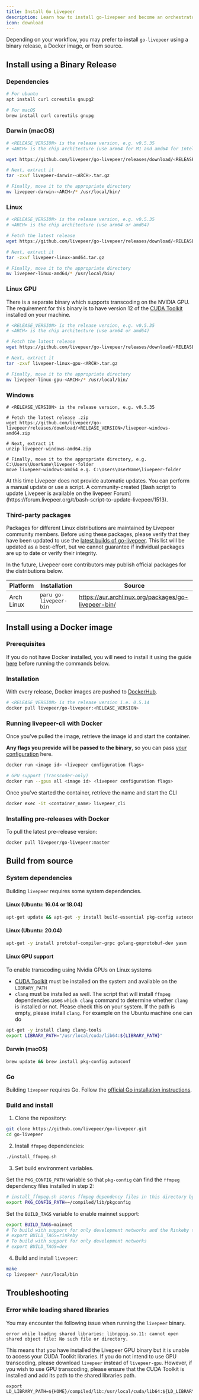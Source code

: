 ```yaml
---
title: Install Go Livepeer
description: Learn how to install go-livepeer and become an orchestrator
icon: download
---
```


Depending on your workflow, you may prefer to install `go-livepeer` using a
binary release, a Docker image, or from source.

## Install using a Binary Release

### Dependencies

```bash
# For ubuntu
apt install curl coreutils gnupg2

# For macOS
brew install curl coreutils gnupg
```

### Darwin (macOS)

```bash
# <RELEASE_VERSION> is the release version, e.g. v0.5.35
# <ARCH> is the chip architecture (use arm64 for M1 and amd64 for Intel)

wget https://github.com/livepeer/go-livepeer/releases/download/<RELEASE_VERSION>/livepeer-darwin-<ARCH>.tar.gz

# Next, extract it
tar -zxvf livepeer-darwin-<ARCH>.tar.gz

# Finally, move it to the appropriate directory
mv livepeer-darwin-<ARCH>/* /usr/local/bin/
```

### Linux

```bash
# <RELEASE_VERSION> is the release version, e.g. v0.5.35
# <ARCH> is the chip architecture (use arm64 or amd64)

# Fetch the latest release
wget https://github.com/livepeer/go-livepeer/releases/download/<RELEASE_VERSION>/livepeer-linux-<ARCH>.tar.gz

# Next, extract it
tar -zxvf livepeer-linux-amd64.tar.gz

# Finally, move it to the appropriate directory
mv livepeer-linux-amd64/* /usr/local/bin/
```

### Linux GPU

There is a separate binary which supports transcoding on the NVIDIA GPU. The requirement for this binary is to have version 12 of the [CUDA Toolkit](https://developer.nvidia.com/cuda-downloads) installed on your machine.

```bash
# <RELEASE_VERSION> is the release version, e.g. v0.5.35
# <ARCH> is the chip architecture (use arm64 or amd64)

# Fetch the latest release
wget https://github.com/livepeer/go-livepeer/releases/download/<RELEASE_VERSION>/livepeer-linux-gpu-<ARCH>.tar.gz

# Next, extract it
tar -zxvf livepeer-linux-gpu-<ARCH>.tar.gz

# Finally, move it to the appropriate directory
mv livepeer-linux-gpu-<ARCH>/* /usr/local/bin/
```

### Windows

```shell
# <RELEASE_VERSION> is the release version, e.g. v0.5.35

# Fetch the latest release .zip
wget https://github.com/livepeer/go-livepeer/releases/download/<RELEASE_VERSION>/livepeer-windows-amd64.zip

# Next, extract it
unzip livepeer-windows-amd64.zip

# Finally, move it to the appropriate directory, e.g. C:\Users\UserName\livepeer-folder
move livepeer-windows-amd64 e.g. C:\Users\UserName\livepeer-folder
```

<Info>
  At this time Livepeer does not provide automatic updates. You can perform a
  manual update or use a script. A community-created [Bash script to update
  Livepeer is available on the livepeer
  Forum](https://forum.livepeer.org/t/bash-script-to-update-livepeer/1513).
</Info>

### Third-party packages

Packages for different Linux distributions are maintained by Livepeer
community members. Before using these packages, please verify that
they have been updated to use the [latest builds of
go-livepeer](https://github.com/livepeer/go-livepeer/releases). This
list will be updated as a best-effort, but we cannot guarantee if
individual packages are up to date or verify their integrity.

In the future, Livepeer core contributors may publish official
packages for the distributions below.

| Platform   | Installation           | Source                                              |
| ---------- | ---------------------- | --------------------------------------------------- |
| Arch Linux | `paru go-livepeer-bin` | https://aur.archlinux.org/packages/go-livepeer-bin/ |

## Install using a Docker image

### Prerequisites

If you do not have Docker installed, you will need to install it using the guide
[here](https://docs.docker.com/get-docker/) before running the commands below.

### Installation

With every release, Docker images are pushed to
[DockerHub](https://hub.docker.com/r/livepeer/go-livepeer).

```bash
# <RELEASE_VERSION> is the release version i.e. 0.5.14
docker pull livepeer/go-livepeer:<RELEASE_VERSION>
```

### Running livepeer-cli with Docker

Once you've pulled the image, retrieve the image id and start the container.

**Any flags you provide will be passed to the binary**, so you can pass [your configuration](/installation/configuring-livepeer) here.

```bash
docker run <image id> <livepeer configuration flags>

# GPU support (Transcoder-only)
docker run --gpus all <image id> <livepeer configuration flags>
```

Once you've started the container, retrieve the name and start the CLI

```bash
docker exec -it <container_name> livepeer_cli
```

### Installing pre-releases with Docker

To pull the latest pre-release version:

```bash
docker pull livepeer/go-livepeer:master
```

## Build from source

### System dependencies

Building `livepeer` requires some system dependencies.

#### Linux (Ubuntu: 16.04 or 18.04)

```bash
apt-get update && apt-get -y install build-essential pkg-config autoconf git curl yasm
```

#### Linux (Ubuntu: 20.04)

```bash
apt-get -y install protobuf-compiler-grpc golang-goprotobuf-dev yasm
```

#### Linux GPU support

To enable transcoding using Nvidia GPUs on Linux systems

- [CUDA Toolkit](https://developer.nvidia.com/cuda-toolkit) must be installed on the system and available on the `LIBRARY_PATH`
- `clang` must be installed as well. The script that will install `ffmpeg` dependencies uses `which clang` command to determine whether `clang` is installed or not. Please check this on your system. If the path is empty, please install `clang`. For example on the Ubuntu machine one can do

```bash
apt-get -y install clang clang-tools
export LIBRARY_PATH="/usr/local/cuda/lib64:${LIBRARY_PATH}"
```

#### Darwin (macOS)

```bash
brew update && brew install pkg-config autoconf
```

### Go

Building `livepeer` requires Go. Follow the
[official Go installation instructions](https://golang.org/doc/install).

### Build and install

1. Clone the repository:

```bash
git clone https://github.com/livepeer/go-livepeer.git
cd go-livepeer
```

2. Install `ffmpeg` dependencies:

```bash
./install_ffmpeg.sh
```

3. Set build environment variables.

Set the `PKG_CONFIG_PATH` variable so that `pkg-config` can find the `ffmpeg`
dependency files installed in step 2:

```bash
# install_ffmpeg.sh stores ffmpeg dependency files in this directory by default
export PKG_CONFIG_PATH=~/compiled/lib/pkgconfig
```

Set the `BUILD_TAGS` variable to enable mainnet support:

```bash
export BUILD_TAGS=mainnet
# To build with support for only development networks and the Rinkeby test network
# export BUILD_TAGS=rinkeby
# To build with support for only development networks
# export BUILD_TAGS=dev
```

4. Build and install `livepeer`:

```bash
make
cp livepeer* /usr/local/bin
```

## Troubleshooting


### Error while loading shared libraries

You may encounter the following issue when running the `livepeer` binary.

```
error while loading shared libraries: libnppig.so.11: cannot open shared object file: No such file or directory.
```

This means that you have installed the Livepeer GPU binary but it is unable to access your CUDA Toolkit libraries. If you do not intend to use GPU transcoding, please download `livepeer` instead of `livepeer-gpu`. However, if you wish to use GPU transcoding, please ensure that the CUDA Toolkit is installed and add its path to the shared libraries path.

```
export LD_LIBRARY_PATH=${HOME}/compiled/lib:/usr/local/cuda/lib64:${LD_LIBRARY_PATH}
```
